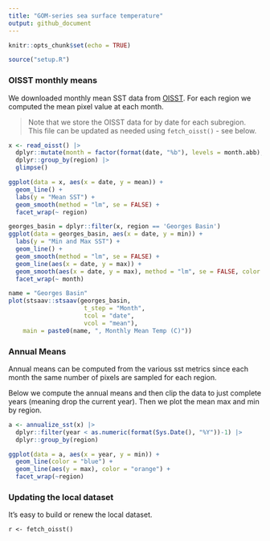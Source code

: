 ```yaml
---
title: "GOM-series sea surface temperature"
output: github_document
---
```


```r
knitr::opts_chunk$set(echo = TRUE)
```

```r
source("setup.R")
```

### OISST monthly means

We downloaded monthly mean SST data from [OISST](https://psl.noaa.gov/data/gridded/data.noaa.oisst.v2.highres.html).  For each region we computed the mean pixel value at each month.

> Note that we store the OISST data for by date for each subregion.  This file can be updated as needed using `fetch_oisst()` - see below.

```r
x <- read_oisst() |> 
  dplyr::mutate(month = factor(format(date, "%b"), levels = month.abb), .after = 1) |>
  dplyr::group_by(region) |>
  glimpse()
```

```r
ggplot(data = x, aes(x = date, y = mean)) +
  geom_line() + 
  labs(y = "Mean SST") + 
  geom_smooth(method = "lm", se = FALSE) +
  facet_wrap(~ region)
```

```r
georges_basin = dplyr::filter(x, region == 'Georges Basin')
ggplot(data = georges_basin, aes(x = date, y = min)) +
  labs(y = "Min and Max SST") + 
  geom_line() + 
  geom_smooth(method = "lm", se = FALSE) +
  geom_line(aes(x = date, y = max)) + 
  geom_smooth(aes(x = date, y = max), method = "lm", se = FALSE, color = "orange") +
  facet_wrap(~ month)
```


```r
name = "Georges Basin"
plot(stsaav::stsaav(georges_basin,
                     t_step = "Month",
                     tcol = "date",
                     vcol = "mean"),
    main = paste0(name, ", Monthly Mean Temp (C)"))
```


### Annual Means

Annual means can be computed from the various sst metrics since each month the same number of pixels are sampled for each region.

Below we compute the annual means and then clip the data to just complete years (meaning drop the current year).  Then we plot the mean max and min by region.

```r
a <- annualize_sst(x) |>
  dplyr::filter(year < as.numeric(format(Sys.Date(), "%Y"))-1) |>
  dplyr::group_by(region)

ggplot(data = a, aes(x = year, y = min)) + 
  geom_line(color = "blue") +
  geom_line(aes(y = max), color = "orange") +
  facet_wrap(~region)
```


### Updating the local dataset

It's easy to build or renew the local dataset.

```
r <- fetch_oisst()
```